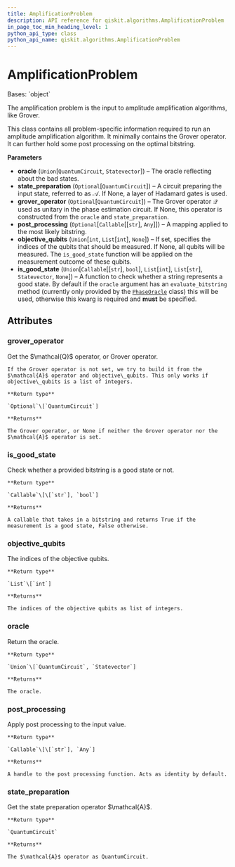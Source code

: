 ```yaml
---
title: AmplificationProblem
description: API reference for qiskit.algorithms.AmplificationProblem
in_page_toc_min_heading_level: 1
python_api_type: class
python_api_name: qiskit.algorithms.AmplificationProblem
---
```


# AmplificationProblem

<Class id="qiskit.algorithms.AmplificationProblem" isDedicatedPage={true} github="https://github.com/qiskit/qiskit/tree/stable/0.19/qiskit/algorithms/amplitude_amplifiers/amplification_problem.py" signature="AmplificationProblem(oracle, state_preparation=None, grover_operator=None, post_processing=None, objective_qubits=None, is_good_state=None)">
  Bases: `object`

  The amplification problem is the input to amplitude amplification algorithms, like Grover.

  This class contains all problem-specific information required to run an amplitude amplification algorithm. It minimally contains the Grover operator. It can further hold some post processing on the optimal bitstring.

  **Parameters**

  *   **oracle** (`Union`\[`QuantumCircuit`, `Statevector`]) – The oracle reflecting about the bad states.
  *   **state\_preparation** (`Optional`\[`QuantumCircuit`]) – A circuit preparing the input state, referred to as $\mathcal{A}$. If None, a layer of Hadamard gates is used.
  *   **grover\_operator** (`Optional`\[`QuantumCircuit`]) – The Grover operator $\mathcal{Q}$ used as unitary in the phase estimation circuit. If None, this operator is constructed from the `oracle` and `state_preparation`.
  *   **post\_processing** (`Optional`\[`Callable`\[\[`str`], `Any`]]) – A mapping applied to the most likely bitstring.
  *   **objective\_qubits** (`Union`\[`int`, `List`\[`int`], `None`]) – If set, specifies the indices of the qubits that should be measured. If None, all qubits will be measured. The `is_good_state` function will be applied on the measurement outcome of these qubits.
  *   **is\_good\_state** (`Union`\[`Callable`\[\[`str`], `bool`], `List`\[`int`], `List`\[`str`], `Statevector`, `None`]) – A function to check whether a string represents a good state. By default if the `oracle` argument has an `evaluate_bitstring` method (currently only provided by the [`PhaseOracle`](qiskit.circuit.library.PhaseOracle "qiskit.circuit.library.PhaseOracle") class) this will be used, otherwise this kwarg is required and **must** be specified.

  ## Attributes

  ### grover\_operator

  <Attribute id="qiskit.algorithms.AmplificationProblem.grover_operator">
    Get the $\mathcal{Q}$ operator, or Grover operator.

    If the Grover operator is not set, we try to build it from the $\mathcal{A}$ operator and objective\_qubits. This only works if objective\_qubits is a list of integers.

    **Return type**

    `Optional`\[`QuantumCircuit`]

    **Returns**

    The Grover operator, or None if neither the Grover operator nor the $\mathcal{A}$ operator is set.
  </Attribute>

  ### is\_good\_state

  <Attribute id="qiskit.algorithms.AmplificationProblem.is_good_state">
    Check whether a provided bitstring is a good state or not.

    **Return type**

    `Callable`\[\[`str`], `bool`]

    **Returns**

    A callable that takes in a bitstring and returns True if the measurement is a good state, False otherwise.
  </Attribute>

  ### objective\_qubits

  <Attribute id="qiskit.algorithms.AmplificationProblem.objective_qubits">
    The indices of the objective qubits.

    **Return type**

    `List`\[`int`]

    **Returns**

    The indices of the objective qubits as list of integers.
  </Attribute>

  ### oracle

  <Attribute id="qiskit.algorithms.AmplificationProblem.oracle">
    Return the oracle.

    **Return type**

    `Union`\[`QuantumCircuit`, `Statevector`]

    **Returns**

    The oracle.
  </Attribute>

  ### post\_processing

  <Attribute id="qiskit.algorithms.AmplificationProblem.post_processing">
    Apply post processing to the input value.

    **Return type**

    `Callable`\[\[`str`], `Any`]

    **Returns**

    A handle to the post processing function. Acts as identity by default.
  </Attribute>

  ### state\_preparation

  <Attribute id="qiskit.algorithms.AmplificationProblem.state_preparation">
    Get the state preparation operator $\mathcal{A}$.

    **Return type**

    `QuantumCircuit`

    **Returns**

    The $\mathcal{A}$ operator as QuantumCircuit.
  </Attribute>
</Class>

